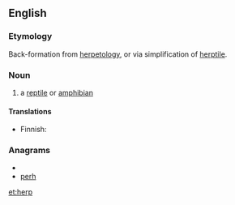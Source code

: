 ==English==
===Etymology===
Back-formation from [[herpetology]], or via simplification of [[herptile]].

===Noun===
{{en-noun}}

#{{colloquial}} a [[reptile]] or [[amphibian]]

====Translations====
{{trans-top|reptile or amphbian}}
* Finnish: {{t-|fi|herppi}}
{{trans-mid}}
{{trans-bottom}}

===Anagrams===
* {{alphagram|ehpr}}
* [[perh#English|perh]]

[[et:herp]]